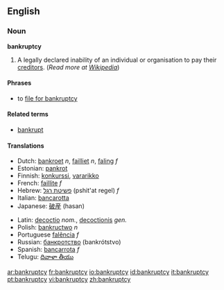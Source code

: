 ==English==

===Noun===
'''bankruptcy'''

# A legally declared inability of an individual or organisation to pay their [[creditor]]s. (''Read more at [[w:bankruptcy|Wikipedia]]'')

====Phrases====
*to [[file for bankruptcy]]

====Related terms====
*[[bankrupt]]

====Translations====
{{top}}
*Dutch: [[bankroet]] ''n'', [[failliet]] ''n'', [[faling]] ''f''
*Estonian: [[pankrot]]
*Finnish: [[konkurssi]], [[vararikko]]
*French: [[faillite]] ''f''
*Hebrew: [[פשיטת רגל]] (pshit'at regel) ''f''
*Italian: [[bancarotta]]
*Japanese: [[破産]] (hasan)
{{mid}}
*Latin: [[decoctio]] ''nom.'', [[decoctionis]] ''gen.''
*Polish: [[bankructwo]] ''n''
*Portuguese [[falência]] ''f''
*Russian: [[банкротство]] (bankrótstvo) {{n}}
*Spanish: [[bancarrota]] ''f''
*Telugu: [[దివాళా తీయు]]
{{bottom}}

[[ar:bankruptcy]]
[[fr:bankruptcy]]
[[io:bankruptcy]]
[[id:bankruptcy]]
[[it:bankruptcy]]
[[pt:bankruptcy]]
[[vi:bankruptcy]]
[[zh:bankruptcy]]
